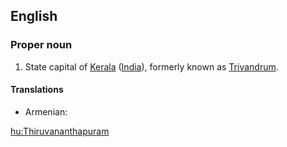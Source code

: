 ==English==
===Proper noun===
{{en-proper noun}}

#State capital of [[Kerala]] ([[India]]), formerly known as [[Trivandrum]].

====Translations====
{{trans-top|capital of Kerala}}
{{trans-mid}}
* Armenian: {{t|hy|Տիրուվանանտապուրամ|tr=Tiruvanantapuram|sc=Armn}}
{{trans-bottom}}

[[hu:Thiruvananthapuram]]